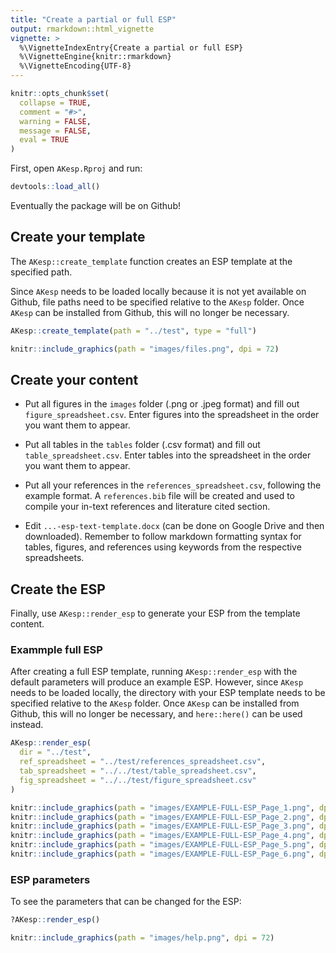 ```yaml
---
title: "Create a partial or full ESP"
output: rmarkdown::html_vignette
vignette: >
  %\VignetteIndexEntry{Create a partial or full ESP}
  %\VignetteEngine{knitr::rmarkdown}
  %\VignetteEncoding{UTF-8}
---
```


```r
knitr::opts_chunk$set(
  collapse = TRUE,
  comment = "#>",
  warning = FALSE,
  message = FALSE,
  eval = TRUE
)
```

First, open `AKesp.Rproj` and run:
```r
devtools::load_all()
```

Eventually the package will be on Github!

## Create your template

The `AKesp::create_template` function creates an ESP template at the specified path.

Since `AKesp` needs to be loaded locally because it is not yet available on Github, file paths need to be specified relative to the `AKesp` folder. Once `AKesp` can be installed from Github, this will no longer be necessary.

```r
AKesp::create_template(path = "../test", type = "full")
```

```r
knitr::include_graphics(path = "images/files.png", dpi = 72)
```

## Create your content

- Put all figures in the `images` folder (.png or .jpeg format) and fill out `figure_spreadsheet.csv`. Enter figures into the spreadsheet in the order you want them to appear.

- Put all tables in the `tables` folder (.csv format) and fill out `table_spreadsheet.csv`. Enter tables into the spreadsheet in the order you want them to appear.

- Put all your references in the `references_spreadsheet.csv`, following the example format. A `references.bib` file will be created and used to compile your in-text references and literature cited section.

- Edit `...-esp-text-template.docx` (can be done on Google Drive and then downloaded). Remember to follow markdown formatting syntax for tables, figures, and references using keywords from the respective spreadsheets. 

## Create the ESP

Finally, use `AKesp::render_esp` to generate your ESP from the template content. 

### Exammple full ESP

After creating a full ESP template, running `AKesp::render_esp` with the default parameters will produce an example ESP. However, since `AKesp` needs to be loaded locally, the directory with your ESP template needs to be specified relative to the `AKesp` folder. Once `AKesp` can be installed from Github, this will no longer be necessary, and `here::here()` can be used instead.


```r
AKesp::render_esp(
  dir = "../test",
  ref_spreadsheet = "../test/references_spreadsheet.csv",
  tab_spreadsheet = "../../test/table_spreadsheet.csv",
  fig_spreadsheet = "../../test/figure_spreadsheet.csv"
)
```

<p align="center">
```r
knitr::include_graphics(path = "images/EXAMPLE-FULL-ESP_Page_1.png", dpi = 72)
knitr::include_graphics(path = "images/EXAMPLE-FULL-ESP_Page_2.png", dpi = 72)
knitr::include_graphics(path = "images/EXAMPLE-FULL-ESP_Page_3.png", dpi = 72)
knitr::include_graphics(path = "images/EXAMPLE-FULL-ESP_Page_4.png", dpi = 72)
knitr::include_graphics(path = "images/EXAMPLE-FULL-ESP_Page_5.png", dpi = 72)
knitr::include_graphics(path = "images/EXAMPLE-FULL-ESP_Page_6.png", dpi = 72)
```
</p>

### ESP parameters

To see the parameters that can be changed for the ESP:
```r
?AKesp::render_esp()
```

```r
knitr::include_graphics(path = "images/help.png", dpi = 72)
```

